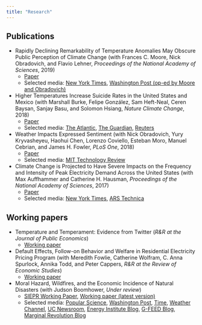```yaml
---
title: "Research"
---
```


## Publications
- Rapidly Declining Remarkability of Temperature Anomalies May Obscure Public Perception of Climate Change (with Frances C. Moore, Nick Obradovich, and Flavio Lehner, *Proceedings of the National Academy of Sciences*, 2019)
  - [Paper](https://www.pnas.org/content/early/2019/02/15/1816541116)
  - Selected media:  [New York Times](https://www.nytimes.com/2019/02/26/climate/what-is-extreme-weather.html),  [Washington Post (op-ed by Moore and Obradovich)](https://www.washingtonpost.com/weather/2019/02/25/data-are-frogs-dont-boil-we-might/)
- Higher Temperatures Increase Suicide Rates in the United States and Mexico (with Marshall Burke, Felipe González, Sam Heft-Neal, Ceren Baysan, Sanjay Basu, and Solomon Hsiang, *Nature Climate Change*, 2018)
  - [Paper](http://em.rdcu.be/wf/click?upn=lMZy1lernSJ7apc5DgYM8fLeFU9SBVNVGySwNPJsu0A-3D_VU3-2B-2F8HBchm5dOaNevIAhP-2FsrdBAPzAm0rA-2B8dYvjp91uIGUxuZMmROi-2F6Eqk2dEeDOjay71-2FPLqxjXPntLgbnr7aL7PFwk89m5mkkKJA85bJ0q-2FF-2BV3rt1updqnxYlychJR-2BrxZPi0U9wjHq9p4AH3ys-2BYDzrFjajNsbSahaZFujVMoZaQz7eJu4lg-2FHO2m2SU87s2p5kcq4CTTitYYn3fyVEp8qKuhd5rvXuClipbHR5sl7hN-2FbCZbMdzmhS2OxAkqe4SuxwbogpRkFmJGaw-3D-3D)
  - Selected media:  [The Atlantic](https://www.theatlantic.com/science/archive/2018/07/high-temperatures-cause-suicide-rates-to-increase/565826/),  [The Guardian](https://www.theguardian.com/environment/2018/jul/23/rising-temperatures-linked-to-increased-suicide-rates),  [Reuters](https://www.reuters.com/article/us-usa-climatechange-suicide/rising-heat-linked-to-suicide-spikes-in-us-and-mexico-idUSKBN1KD1WR)
- Weather Impacts Expressed Sentiment (with Nick Obradovich, Yury Kryvasheyeu, Haohui Chen, Lorenzo Coviello, Esteban Moro, Manuel Cebrian, and James H. Fowler, *PLoS One*, 2018)
  - [Paper](http://journals.plos.org/plosone/article?id=10.1371/journal.pone.0195750)
  - Selected media:  [MIT Technology Review](https://www.technologyreview.com/s/608961/billion-tweet-study-proves-we-write-happier-messages-when-the-weather-is-good/)
- Climate Change is Projected to Have Severe Impacts on the Frequency and Intensity of Peak Electricity Demand Across the United States (with Max Auffhammer and Catherine H. Hausman, *Proceedings of the National Academy of Sciences*, 2017)
  - [Paper](http://www.pnas.org/content/114/8/1886.full)
  - Selected media:  [New York Times](https://www.nytimes.com/interactive/2017/06/22/climate/95-degree-day-maps.html),  [ARS Technica](https://arstechnica.com/science/2017/02/us-electric-grid-isnt-ready-to-handle-our-future-climate/)

## Working papers

- Temperature and Temperament: Evidence from Twitter (*R&R at the Journal of Public Economics*)
  - [Working paper](http://www.patrickbaylis.com/pdf/Baylis_TT.pdf)
- Default Effects, Follow-on Behavior and Welfare in Residential Electricity Pricing Program (with Meredith Fowlie, Catherine Wolfram, C. Anna Spurlock, Annika Todd, and Peter Cappers, *R&R at the Review of Economic Studies*) 
  - [Working paper](http://www.patrickbaylis.com/pdf/DefaultBias-NBER.pdf)
- Moral Hazard, Wildfires, and the Economic Incidence of Natural Disasters (with Judson Boomhower, *Under review*) 
  - [SIEPR Working Paper](https://siepr.stanford.edu/sites/default/files/publications/18-044.pdf), [Working paper (latest version)](http://www.patrickbaylis.com/pdf/BaylisBoomhower.pdf)
  - Selected media:  [Popular Science](https://www.popsci.com/science-confirms-obvious-we-hate-being-hot),  [Washington Post](https://www.washingtonpost.com/news/wonk/wp/2016/01/07/clear-evidence-that-cold-days-are-better-than-hot-ones/?noredirect=on&utm_term=.1338bbea7602),  [Time](http://time.com/4172187/temperature-weather-hot-cold-preferences/),  [Weather Channel](https://weather.com/health/news/weather-makes-us-more-miserable),  [UC Newsroom](https://www.universityofcalifornia.edu/news/what-billion-tweets-tell-us-about-climate-change),  [Energy Institute Blog](https://energyathaas.wordpress.com/2015/12/07/heat-and-happiness/),  [G-FEED Blog](http://www.g-feed.com/2015/12/warming-makes-people-unhappy-evidence.html),  [Marginal Revolution Blog](https://marginalrevolution.com/marginalrevolution/2016/01/do-you-get-grumpy-over-seventy-degrees-fahrenheit.html)


